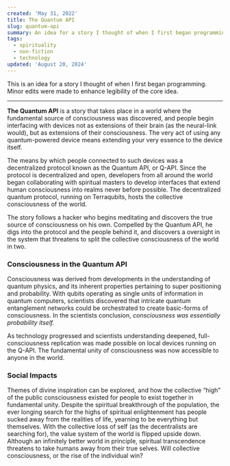 ```yaml
---
created: 'May 31, 2022'
title: The Quantum API
slug: quantum-api
summary: An idea for a story I thought of when I first began programming.
tags:
  - spirituality
  - non-fiction
  - technology
updated: 'August 20, 2024'
---
```

This is an idea for a story I thought of when I first began programming. Minor edits were made to enhance legibility of the core idea.
***

**The Quantum API** is a story that takes place in a world where the fundamental source of consciousness was discovered, and people begin interfacing with devices not as extensions of their brain (as the neural-link would), but as extensions of their consciousness. The very act of using any quantum-powered device means extending your very essence to the device itself. 

The means by which people connected to such devices was a decentralized protocol known as the Quantum API, or Q-API. Since the protocol is decentralized and open, developers from all around the world began collaborating with spiritual masters to develop interfaces that extend human consciousness into realms never before possible. The decentralized quantum protocol, running on Terraqubits, hosts the collective consciousness of the world.

The story follows a hacker who begins meditating and discovers the true source of consciousness on his own. Compelled by the Quantum API, he digs into the protocol and the people behind it, and discovers a oversight in the system that threatens to split the collective consciousness of the world in two.

### Consciousness in the Quantum API
Consciousness was derived from developments in the understanding of quantum physics, and its inherent properties pertaining to super positioning and probability. With qubits operating as single units of information in quantum computers, scientists discovered that intricate quantum entanglement networks could be orchestrated to create basic-forms of consciousness. In the scientists conclusion, *consciousness was essentially probability itself.* 

As technology progressed and scientists understanding deepened, full-consciousness replication was made possible on local devices running on the Q-API.  The fundamental unity of consciousness was now accessible to anyone in the world.

### Social Impacts
Themes of divine inspiration can be explored, and how the collective “high” of the public consciousness existed for people to exist together in fundamental unity. Despite the spiritual breakthrough of the population, the ever longing search for the highs of spiritual enlightenment has people sucked away from the realities of life, yearning to be everything but themselves. With the collective loss of self (as the decentralists are searching for), the value system of the world is flipped upside down. Although an infinitely better world in principle, spiritual transcendence threatens to take humans away from their true selves. Will collective consciousness, or the rise of the individual win?